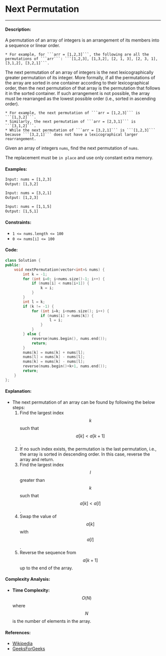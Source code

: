 # Next Permutation

-----

#### Description: 

A permutation of an array of integers is an arrangement of its members into a sequence or linear order.

    * For example, for ```arr = [1,2,3]```, the following are all the permutations of ```arr```: ```[1,2,3], [1,3,2], [2, 1, 3], [2, 3, 1], [3,1,2], [3,2,1]```.

The next permutation of an array of integers is the next lexicographically greater permutation of its integer. More formally, if all the permutations of the array are sorted in one container according to their lexicographical order, then the next permutation of that array is the permutation that follows it in the sorted container. If such arrangement is not possible, the array must be rearranged as the lowest possible order (i.e., sorted in ascending order).

    * For example, the next permutation of ```arr = [1,2,3]``` is ```[1,3,2]```.
    * Similarly, the next permutation of ```arr = [2,3,1]``` is ```[3,1,2]```.
    * While the next permutation of ```arr = [3,2,1]``` is ```[1,2,3]``` because ```[3,2,1]``` does not have a lexicographical larger rearrangement.

Given an array of integers ```nums```, find the next permutation of ```nums```.

The replacement must be ```in place``` and use only constant extra memory.

#### Examples:

```txt
Input: nums = [1,2,3]
Output: [1,3,2]
```

```txt
Input: nums = [3,2,1]
Output: [1,2,3]
```

```txt
Input: nums = [1,1,5]
Output: [1,5,1]
```

#### Constraints: 

- ```1 <= nums.length <= 100```
- ```0 <= nums[i] <= 100```

#### Code: 

```cpp
class Solution {
public:
    void nextPermutation(vector<int>& nums) {
        int k = -1;
        for (int i=0; i<nums.size()-1; i++) {
            if (nums[i] < nums[i+1]) {
                k = i;
            }
        }
        int l = k;
        if (k != -1) {
            for (int i=k; i<nums.size(); i++) {
                if (nums[i] > nums[k]) {
                    l = i;
                }
            }
        } else {
            reverse(nums.begin(), nums.end());
            return;
        }
        nums[k] = nums[k] + nums[l];
        nums[l] = nums[k] - nums[l];
        nums[k] = nums[k] - nums[l];
        reverse(nums.begin()+k+1, nums.end());
        return;
    }
};
```

#### Explanation:

- The next permutation of an array can be found by following the below steps:
    1. Find the largest index $$k$$ such that $$a[k] < a[k+1]$$.
    2. If no such index exists, the permutation is the last permutation, i.e., the array is sorted in descending order. In this case, reverse the array and return.
    3. Find the largest index $$l$$ greater than $$k$$ such that $$a[k] < a[l]$$.
    4. Swap the value of $$a[k]$$ with $$a[l]$$.
    5. Reverse the sequence from $$a[k+1]$$ up to the end of the array.


#### Complexity Analysis:

- **Time Complexity:** $$O(N)$$ where $$N$$ is the number of elements in the array.

#### References:

- [Wikipedia](https://en.wikipedia.org/wiki/Permutation#Generation_in_lexicographic_order)
- [GeeksForGeeks](https://www.geeksforgeeks.org/how-to-reverse-a-vector-using-stl-in-c/)